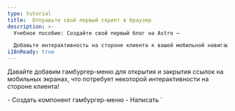 ```yaml
---
type: tutorial
title:  Отправьте свой первый скрипт в браузер
description: >-
  Учебное пособие: Создайте свой первый блог на Astro —

  Добавьте интерактивность на стороне клиента к вашей мобильной навигации с помощью тега скрипта Astro
i18nReady: true
---
```



Давайте добавим гамбургер-меню для открытия и закрытия ссылок на мобильных экранах, что потребует некоторой интерактивности на стороне клиента!

<PreCheck>
  - Создать компонент гамбургер-меню
  - Написать `<script>`, чтобы позволить посетителям вашего сайта открывать и закрывать меню навигации
  - Переместить ваш JavaScript в файл `.js`
</PreCheck>

## Создание компонента Hamburger

Создайте компонент `<Hamburger />`, чтобы открывать и закрывать ваше мобильное меню.

<Steps>
1. Создайте файл с именем `Hamburger.astro` в `src/components/`.
  

2. Скопируйте следующий код в ваш компонент. Он будет представлять собой 3-строчное меню "гамбургер" для открытия и закрытия навигационных ссылок на мобильных устройствах. (Вы добавите новые CSS-стили в `global.css` позже).

    ```astro title="src/components/Hamburger.astro"
    --- 
    ---
    <div class="hamburger">
      <span class="line"></span>
      <span class="line"></span>
      <span class="line"></span>
    </div>
    ```

3. Поместите этот новый компонент `<Hamburger />` непосредственно перед компонентом `<Navigation />` в файле `Header.astro`. 

    <details>
    <summary>Покажите мне код!</summary>

    ```astro title="src/components/Header.astro" ins={2,7}
    ---
    import Hamburger from './Hamburger.astro';
    import Navigation from './Navigation.astro';
    ---
    <header>
      <nav>
        <Hamburger />
        <Navigation />
      </nav>
    </header>
    ```
    </details>

4. Добавьте следующие стили для компонента Hamburger:

    ```css title="src/styles/global.css" ins={2-13, 56-58}
    /* стили для навигации */
    .hamburger {
      padding-right: 20px;
      cursor: pointer;
    }

    .hamburger .line {
      display: block;
      width: 40px;
      height: 5px;
      margin-bottom: 10px;
      background-color: #ff9776;
    }

    .nav-links {
      width: 100%;
      top: 5rem;
      left: 48px;
      background-color: #ff9776;
      display: none;
      margin: 0;
    }

    .nav-links a {
      display: block;
      text-align: center;
      padding: 10px 0;
      text-decoration: none;
      font-size: 1.2rem;
      font-weight: bold;
      text-transform: uppercase;
    }

    .nav-links a:hover, a:focus {
      background-color: #ff9776;
    }

    .expanded {
      display: unset;
    }

    @media screen and (min-width: 636px) {
      .nav-links {
        margin-left: 5em;
        display: block;
        position: static;
        width: auto;
        background: none;
      }

      .nav-links a {
        display: inline-block;
        padding: 15px 20px;
      }

      .hamburger {
        display: none;
      }
    }
    ```
</Steps>

## Напишите ваш первый тег скрипта

Ваш заголовок еще не **интерактивен**, потому что он не может реагировать на ввод пользователя, например, на нажатие на гамбургер-меню, чтобы показать или скрыть навигационные ссылки. 

Добавление тега `<script>` предоставляет JavaScript на стороне клиента, чтобы "слушать" события пользователя и реагировать соответствующим образом. 

<Steps>
1. Добавьте следующий тег `<script>` в `index.astro`, непосредственно перед закрывающим тегом `</body>`.

    ```astro title="src/pages/index.astro" ins={2-6}
      <Footer />
      <script>
        document.querySelector('.hamburger').addEventListener('click', () => {
          document.querySelector('.nav-links').classList.toggle('expanded');
        });
      </script>
    </body>
    ```

2. Снова проверьте предварительный просмотр в браузере на различных размерах экрана и убедитесь, что у вас есть работающее меню навигации, которое реагирует как на размер экрана, так и на действия пользователя на этой странице.
</Steps>

### Импорт файла `.js`

Вместо того чтобы писать JavaScript непосредственно на каждой странице, вы можете перенести содержимое тега `<script>` в собственный файл `.js` в вашем проекте.

<Steps>
1. Создайте папку `src/scripts/menu.js (вам придется создать новую папку `/scripts/`) и перенесите в нее ваш JavaScript.

    ```js title="src/scripts/menu.js"
    document.querySelector('.hamburger').addEventListener('click', () => {
      document.querySelector('.nav-links').classList.toggle('expanded');
    });
    ```

2. Замените содержимое тега `<script>` в файле `index.astro` на следующий импорт файла:

    ```astro title="src/pages/index.astro" ins={7} del={3-5}
      <Footer />
      <script>
        document.querySelector('.hamburger').addEventListener('click', () => {
          document.querySelector('.nav-links').classList.toggle('expanded');
        });

        import "../scripts/menu.js";
      </script>
    </body>
    ```

3. Проверьте предварительный просмотр в браузере снова на меньших размерах и убедитесь, что меню гамбургера по-прежнему открывает и закрывает ваши навигационные ссылки.

4. Добавьте тот же `<script>` с импортом на две другие страницы, `about.astro` и `blog.astro`, и убедитесь, что на каждой из них есть отзывчивая интерактивная шапка.

    ```astro title="src/pages/about.astro & src/pages/blog.astro" ins={2-4}
      <Footer />
      <script>
        import "../scripts/menu.js";
      </script>
    </body>
    ```
</Steps>

:::note[На заметку]
Ранее вы уже использовали JavaScript для создания некоторых частей вашего сайта:

- Динамического определения заголовка и названия страницы
- Отображения списка навыков на странице "О сайте"
- Условного отображения HTML-элементов


Все эти команды выполняются во время сборки для создания статического HTML для вашего сайта, а затем код "отбрасывается". 

**JavaScript в теге `<script>` отправляется в браузер** и доступен для выполнения при взаимодействии с пользователем, например при обновлении страницы или переключении ввода.
:::



<Box icon="question-mark">

###  Проверьте свои знания

1. Когда Astro выполняет JavaScript, написанный во frontmatter компонента?
    <MultipleChoice>
      <Option>
       Astro никогда не выполняет JavaScript
      </Option>
      <Option isCorrect>
        во время сборки
      </Option>
      <Option>
        Когда посетитель нажимает на кнопку
      </Option>
    </MultipleChoice>

2. Дополнительно, Astro может отправить JavaScript в браузер, чтобы разрешить:
    <MultipleChoice>
      <Option>
        пользователям переходить по ссылкам на странице
      </Option>
      <Option>
        ускорение загрузки
      </Option>
      <Option isCorrect>
        интерактивность на стороне клиента
      </Option>
    </MultipleChoice>

3. JavaScript на стороне клиента будет отправлен в браузер пользователя, когда он будет написан или импортирован:
    <MultipleChoice>
      <Option isCorrect>
        в тегах `<script>`
      </Option>
      <Option>
        между кодовым забором файла `.astro`
      </Option>
      <Option>
        в `global.css`
      </Option>
    </MultipleChoice>

</Box>

<Box icon="check-list">

## Чек-лист

<Checklist>
- [ ] Я могу добавить интерактивность на стороне клиента с помощью JavaScript в теге `<script>`.
- [ ] Я могу импортировать файл `.js` в тег `<script>`.
</Checklist>

</Box>

### Ресурсы

[Клиентские скрипты Astro](/ru/guides/client-side-scripts/)
